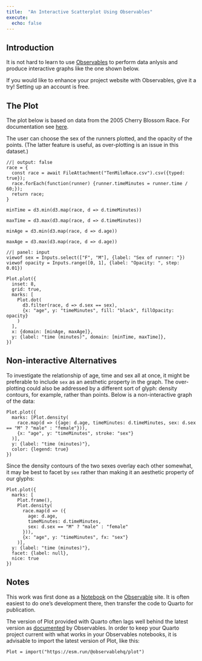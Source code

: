 ```yaml
---
title:  "An Interactive Scatterplot Using Observables"
execute:
  echo: false
---
```


## Introduction

It is not hard to learn to use [Observables](https://observablehq.com) to perform data anlysis and produce interactive graphs like the one shown below.

If you would like to enhance your project website with Observables, give it a try!  Setting up an account is free.

## The Plot

The plot below is based on data from the 2005 Cherry Blossom Race.  For documentation see [here](https://rdrr.io/cran/mosaicData/man/TenMileRace.html).

The user can choose the sex of the runners plotted, and the opacity of the points.  (The latter feature is useful, as over-plotting is an issue in this dataset.)


```ojs
//| output: false
race = {
  const race = await FileAttachment("TenMileRace.csv").csv({typed: true});
  race.forEach(function(runner) {runner.timeMinutes = runner.time / 60;});
  return race;
}
```


```ojs
minTime = d3.min(d3.map(race, d => d.timeMinutes))
```

```ojs
maxTime = d3.max(d3.map(race, d => d.timeMinutes))
```

```ojs
minAge = d3.min(d3.map(race, d => d.age))
```

```ojs
maxAge = d3.max(d3.map(race, d => d.age))
```
    
    





```ojs
//| panel: input
viewof sex = Inputs.select(["F", "M"], {label: "Sex of runner: "})
viewof opacity = Inputs.range([0, 1], {label: "Opacity: ", step: 0.01})
```





```ojs
Plot.plot({
  inset: 8,
  grid: true,
  marks: [
    Plot.dot(
      d3.filter(race, d => d.sex == sex), 
      {x: "age", y: "timeMinutes", fill: "black", fillOpacity: opacity}
    )
  ],
  x: {domain: [minAge, maxAge]},
  y: {label: "time (minutes)", domain: [minTime, maxTime]},
})
```

## Non-interactive Alternatives

To investigate the relationship of age, time and sex all at once, it might be preferable to include `sex` as an aesthetic property in the graph.  The over-plotting could also be addressed by a different sort of glyph:  density contours, for example, rather than points.  Below is a non-interactive graph of the data:

```ojs
Plot.plot({
  marks: [Plot.density(
    race.map(d => ({age: d.age, timeMinutes: d.timeMinutes, sex: d.sex == "M" ? "male" : "female"})), 
    {x: "age", y: "timeMinutes", stroke: "sex"}
  )],
  y: {label: "time (minutes)"},
  color: {legend: true}
})
```

Since the density contours of the two sexes overlay each other somewhat, it may be best to facet by `sex` rather than making it an aesthetic property of our glyphs:

```ojs
Plot.plot({
  marks: [
    Plot.frame(),
    Plot.density(
      race.map(d => ({
        age: d.age, 
        timeMinutes: d.timeMinutes, 
        sex: d.sex == "M" ? "male" : "female"
      })), 
      {x: "age", y: "timeMinutes", fx: "sex"}
    )],
  y: {label: "time (minutes)"},
  facet: {label: null},
  nice: true
})
```



## Notes

This work was first done as a [Notebook](https://observablehq.com/d/1664118c11075582) on the [Observable](https://observablehq.com) site.  It is often easiest to do one's development there, then transfer the code to Quarto for publication.

The version of Plot provided with Quarto often lags well behind the latest version as [documented](https://observablehq.com/plot/) by Observables.  In order to keep your Quarto project current with what works in your Observables notebooks, it is advisable to import the latest version of Plot, like this:

```ojs
Plot = import("https://esm.run/@observablehq/plot")
```